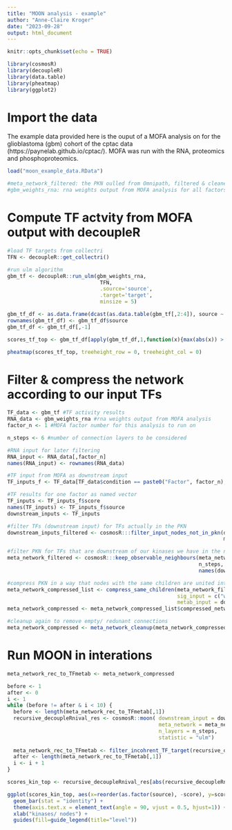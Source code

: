 ```yaml
---
title: "MOON analysis - example"
author: "Anne-Claire Kroger"
date: "2023-09-28"
output: html_document
---
```


```r
knitr::opts_chunk$set(echo = TRUE)

library(cosmosR)
library(decoupleR)
library(data.table)
library(pheatmap)
library(ggplot2)

```

# Import the data

The example data provided here is the ouput of a MOFA analysis on for the glioblastoma (gbm) cohort of the cptac data (https://paynelab.github.io/cptac/). MOFA was run with the RNA, proteomics and phosphoproteomics.

```r
load("moon_example_data.RData")

#meta_network_filtered: the PKN oulled from Omnipath, filtered & cleaned
#gbm_weights_rna: rna weights output from MOFA analysis for all factors retrieved with the "get_weights" function

```

# Compute TF actvity from MOFA output with decoupleR
```r
#load TF targets from collectri
TFN <- decoupleR::get_collectri()

#run ulm algorithm
gbm_tf <- decoupleR::run_ulm(gbm_weights_rna, 
                              TFN, 
                              .source='source', 
                              .target='target', 
                              minsize = 5) 
```

```r
gbm_tf_df <- as.data.frame(dcast(as.data.table(gbm_tf[,2:4]), source ~ condition, value.var = "score"))
rownames(gbm_tf_df) <- gbm_tf_df$source
gbm_tf_df <- gbm_tf_df[,-1]

scores_tf_top <- gbm_tf_df[apply(gbm_tf_df,1,function(x){max(abs(x)) > 7}),]

pheatmap(scores_tf_top, treeheight_row = 0, treeheight_col = 0)
```


# Filter & compress the network according to our input TFs
```r
TF_data <- gbm_tf #TF activity results
RNA_data <- gbm_weights_rna #rna weights output from MOFA analysis 
factor_n <- 1 #MOFA factor number for this analysis to run on 

n_steps <- 6 #number of connection layers to be considered

#RNA input for later filtering
RNA_input <- RNA_data[,factor_n]
names(RNA_input) <- rownames(RNA_data)

#TF input from MOFA as downstream input
TF_inputs_f <- TF_data[TF_data$condition == paste0("Factor", factor_n),]

#TF results for one factor as named vector
TF_inputs <- TF_inputs_f$score
names(TF_inputs) <- TF_inputs_f$source
downstream_inputs <- TF_inputs

#filter TFs (downstream input) for TFs actually in the PKN
downstream_inputs_filtered <- cosmosR:::filter_input_nodes_not_in_pkn(downstream_inputs, 
                                                                      meta_network_filtered)

#filter PKN for TFs that are downstream of our kinases we have in the network 
meta_network_filtered <- cosmosR:::keep_observable_neighbours(meta_network_filtered, 
                                                              n_steps, 
                                                              names(downstream_inputs_filtered))

#compress PKN in a way that nodes with the same children are united into one node (names get merges with "_")
meta_network_compressed_list <- compress_same_children(meta_network_filtered, 
                                                       sig_input = c("wig"=""), #give it an empty name vector
                                                       metab_input = downstream_inputs_filtered)
meta_network_compressed <- meta_network_compressed_list$compressed_network

#cleanup again to remove empty/ redunant connections
meta_network_compressed <- meta_network_cleanup(meta_network_compressed)

```

# Run MOON in interations
```r
meta_network_rec_to_TFmetab <- meta_network_compressed

before <- 1
after <- 0
i <- 1
while (before != after & i < 10) {
  before <- length(meta_network_rec_to_TFmetab[,1])
  recursive_decoupleRnival_res <- cosmosR::moon( downstream_input = downstream_inputs_filtered, 
                                                 meta_network = meta_network_rec_to_TFmetab, 
                                                 n_layers = n_steps, 
                                                 statistic = "ulm") 
  
  meta_network_rec_to_TFmetab <- filter_incohrent_TF_target(recursive_decoupleRnival_res, TFN, meta_network_rec_to_TFmetab, RNA_input)
  after <- length(meta_network_rec_to_TFmetab[,1])
  i <- i + 1
}

```
```r
scores_kin_top <- recursive_decoupleRnival_res[abs(recursive_decoupleRnival_res$score) > 4 & recursive_decoupleRnival_res$level != 0,]

ggplot(scores_kin_top, aes(x=reorder(as.factor(source), -score), y=score, fill= as.factor(level))) +
  geom_bar(stat = "identity") +
  theme(axis.text.x = element_text(angle = 90, vjust = 0.5, hjust=1)) +
  xlab("kinases/ nodes") +
  guides(fill=guide_legend(title="level"))

```



